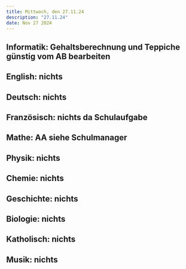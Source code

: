 ```yaml
---
title: Mittwoch, den 27.11.24
description: "27.11.24"
date: Nov 27 2024
---
```


## Informatik: Gehaltsberechnung und Teppiche günstig vom AB bearbeiten
## English: nichts
## Deutsch: nichts
## Französisch: nichts da Schulaufgabe
## Mathe: AA siehe Schulmanager
## Physik: nichts
## Chemie: nichts
## Geschichte: nichts
## Biologie: nichts
## Katholisch: nichts
## Musik: nichts